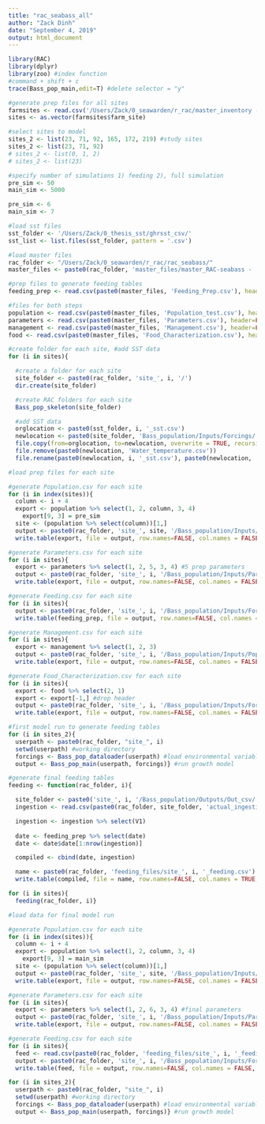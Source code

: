```yaml
---
title: "rac_seabass_all"
author: "Zack Dinh"
date: "September 4, 2019"
output: html_document
---
```


```r
library(RAC)
library(dplyr)
library(zoo) #index function
#command + shift + c
trace(Bass_pop_main,edit=T) #delete selector = "y"

#generate prep files for all sites
farmsites <- read.csv('/Users/Zack/0_seawarden/r_rac/master_inventory - Farm_Sites.csv', header=TRUE, sep=",")
sites <- as.vector(farmsites$farm_site)

#select sites to model
sites_2 <- list(23, 71, 92, 165, 172, 219) #study sites
sites_2 <- list(23, 71, 92)
# sites_2 <- list(0, 1, 2)
# sites_2 <- list(23)

#specify number of simulations 1) feeding 2), full simulation
pre_sim <- 50
main_sim <- 5000

pre_sim <- 6
main_sim <- 7
```

```r
#load sst files
sst_folder <- '/Users/Zack/0_thesis_sst/ghrsst_csv/'
sst_list <- list.files(sst_folder, pattern = '.csv')

#load master files
rac_folder <- "/Users/Zack/0_seawarden/r_rac/rac_seabass/"
master_files <- paste0(rac_folder, 'master_files/master_RAC-seabass - ')

#prep files to generate feeding tables
feeding_prep <- read.csv(paste0(master_files, 'Feeding_Prep.csv'), header=TRUE, sep=",")

#files for both steps
population <- read.csv(paste0(master_files, 'Population_test.csv'), header=FALSE, sep=",")
parameters <- read.csv(paste0(master_files, 'Parameters.csv'), header=FALSE, sep=",")
management <- read.csv(paste0(master_files, 'Management.csv'), header=FALSE, sep=",")
food <- read.csv(paste0(master_files, 'Food_Characterization.csv'), header=FALSE, sep=",")
```

```r
#create folder for each site, #add SST data
for (i in sites){

  #create a folder for each site
  site_folder <- paste0(rac_folder, 'site_', i, '/')
  dir.create(site_folder)

  #create RAC folders for each site
  Bass_pop_skeleton(site_folder)

  #add SST data
  orglocation <- paste0(sst_folder, i, '_sst.csv')
  newlocation <- paste0(site_folder, 'Bass_population/Inputs/Forcings/')
  file.copy(from=orglocation, to=newlocation, overwrite = TRUE, recursive = FALSE, copy.mode = TRUE)
  file.remove(paste0(newlocation, 'Water_temperature.csv'))
  file.rename(paste0(newlocation, i, '_sst.csv'), paste0(newlocation, 'Water_temperature.csv'))}
```

```r
#load prep files for each site

#generate Population.csv for each site
for (i in index(sites)){
  column <- i + 4
  export <- population %>% select(1, 2, column, 3, 4)
    export[9, 3] = pre_sim
  site <- (population %>% select(column))[1,]
  output <- paste0(rac_folder, 'site_', site, '/Bass_population/Inputs/Parameters/Population.csv')
  write.table(export, file = output, row.names=FALSE, col.names = FALSE, sep=",")}

#generate Parameters.csv for each site 
for (i in sites){
  export <- parameters %>% select(1, 2, 5, 3, 4) #5 prep parameters
  output <- paste0(rac_folder, 'site_', i, '/Bass_population/Inputs/Parameters/Parameters.csv')
  write.table(export, file = output, row.names=FALSE, col.names = FALSE, sep=",")}

#generate Feeding.csv for each site
for (i in sites){
  output <- paste0(rac_folder, 'site_', i, '/Bass_population/Inputs/Forcings/Feeding.csv')
  write.table(feeding_prep, file = output, row.names=FALSE, col.names = FALSE, sep=",")}

#generate Management.csv for each site 
for (i in sites){
  export <- management %>% select(1, 2, 3)
  output <- paste0(rac_folder, 'site_', i, '/Bass_population/Inputs/Population_management/Management.csv')
  write.table(export, file = output, row.names=FALSE, col.names = FALSE, sep=",")}

#generate Food_Characterization.csv for each site 
for (i in sites){
  export <- food %>% select(2, 1)
  export <- export[-1,] #drop header
  output <- paste0(rac_folder, 'site_', i, '/Bass_population/Inputs/Forcings/Food_Characterization.csv')
  write.table(export, file = output, row.names=FALSE, col.names = FALSE, sep=",")}
```

```r
#first model run to generate feeding tables
for (i in sites_2){
  userpath <- paste0(rac_folder, "site_", i)
  setwd(userpath) #working directory
  forcings <- Bass_pop_dataloader(userpath) #load environmental variables
  output <- Bass_pop_main(userpath, forcings)} #run growth model
```

```r
#generate final feeding tables
feeding <- function(rac_folder, i){

  site_folder <- paste0('site_', i, '/Bass_population/Outputs/Out_csv/')
  ingestion <- read.csv(paste0(rac_folder, site_folder, 'actual_ingestion.csv'), header=TRUE, sep=",")

  ingestion <- ingestion %>% select(V1)
  
  date <- feeding_prep %>% select(date)
  date <- date$date[1:nrow(ingestion)]

  compiled <- cbind(date, ingestion)

  name <- paste0(rac_folder, 'feeding_files/site_', i, '_feeding.csv')
  write.table(compiled, file = name, row.names=FALSE, col.names = TRUE, sep=",")}

for (i in sites){
  feeding(rac_folder, i)}
```

```r
#load data for final model run

#generate Population.csv for each site
for (i in index(sites)){
  column <- i + 4
  export <- population %>% select(1, 2, column, 3, 4)
    export[9, 3] = main_sim
  site <- (population %>% select(column))[1,]
  output <- paste0(rac_folder, 'site_', site, '/Bass_population/Inputs/Parameters/Population.csv')
  write.table(export, file = output, row.names=FALSE, col.names = FALSE, sep=",")}

#generate Parameters.csv for each site
for (i in sites){
  export <- parameters %>% select(1, 2, 6, 3, 4) #final parameters
  output <- paste0(rac_folder, 'site_', i, '/Bass_population/Inputs/Parameters/Parameters.csv')
  write.table(export, file = output, row.names=FALSE, col.names = FALSE, sep=",")}

#generate Feeding.csv for each site
for (i in sites){
  feed <- read.csv(paste0(rac_folder, 'feeding_files/site_', i, '_feeding.csv'))
  output <- paste0(rac_folder, 'site_', i, '/Bass_population/Inputs/Forcings/Feeding.csv')
  write.table(feed, file = output, row.names=FALSE, col.names = FALSE, sep=",")}
```

```r
for (i in sites_2){
  userpath <- paste0(rac_folder, "site_", i)
  setwd(userpath) #working directory
  forcings <- Bass_pop_dataloader(userpath) #load environmental variables
  output <- Bass_pop_main(userpath, forcings)} #run growth model
```
